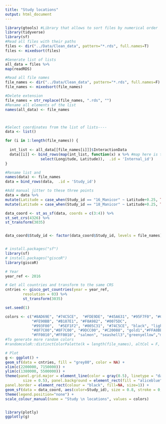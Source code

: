 ```yaml
---
title: "Study locations"
output: html_document
---
```


```r
library(gtools) #Library that allows to sort files by numerical order
library(tidyverse)
library(sf)
#Read all files with their paths
files <- dir("../Data/Clean_data", pattern="*.rds", full.names=T)
files <- mixedsort(files)

#Generate list of lists
all_data = files %>%
map(readRDS) 

#Read all file names
file_names <- dir("../Data/Clean_data", pattern="*.rds", full.names=F)
file_names <- mixedsort(file_names)

#Delete extension
file_names = str_replace(file_names, ".rds", "")
#Rename all elements of the list
names(all_data) <- file_names



#Select coordinates from the list of lists----
data <- list()

for (i in 1:length(file_names)) {
  
  int_list <- all_data[[file_names[i]]]$InteractionData
  data[[i]] <- bind_rows(map(int_list, function(x) x %>% #map here is the same as a lapply
                select(Longitude, Latitude)),  .id = 'Internal_id')
}

#Rename list and 
names(data) <- file_names
data = bind_rows(data,  .id = 'Study_id')

#Add manual jitter to these three points
data = data %>% 
mutate(Latitude = case_when(Study_id == "16_Manicor" ~ Latitude+0.25, TRUE ~ Latitude)) %>% mutate(Latitude = case_when(Study_id == "17_Manicor" ~ Latitude+0.25, TRUE ~ Latitude)) %>%
mutate(Latitude = case_when(Study_id == "18_Manicor" ~ Latitude+0.25, TRUE ~ Latitude))

data_coord <- st_as_sf(data, coords = c(3:4)) %>% 
st_set_crs(4326) %>% 
st_transform(3035)


data_coord$Study_id <- factor(data_coord$Study_id, levels = file_names)


# install.packages("sf")
library(sf)
# install.packages("giscoR")
library(giscoR)

# Year
year_ref <- 2016

# Get all countries and transform to the same CRS
cntries <- gisco_get_countries(year = year_ref,
        resolution = 03) %>%
        st_transform(3035)

set.seed(1)

colors <- c("#8AD69E", "#74C5CE",  "#FDE9DE", "#45A631", "#95F7F0", "#CB53E1",
            "#FE90BB", "#B187E1", "#F8A982", "#0075DC", 
            "#993F00",  "#5EF1F2", "#005C31", "#74C5CE", "black", "lightblue",  "darkorange3","#8F7C00",
            "#8F7C00","#8F7C00", "#9DCC00", "#C20088", "gold1","#FFA8BB","#426600","94FFB5","#003380",  
            "#FF0010","#FF0010", "salmon", "seashell3","greenyellow","mediumaquamarine")
#To generate more random colors 
#randomcoloR::distinctColorPalette(k = length(file_names), altCol = F, runTsne = T)

# Plot
g <- ggplot() +
geom_sf(data = cntries, fill = "grey80", color = NA) +
xlim(c(2200000, 7150000)) +
ylim(c(1380000, 5500000)) +
theme(panel.grid.major = element_line(color = gray(0.5), linetype = "dashed", 
        size = 0.5), panel.background = element_rect(fill = "aliceblue"),
panel.border = element_rect(colour = "black", fill=NA, size=1)) +
geom_sf(data = data_coord, aes(color=Study_id), size = 0.8, stroke = 0, shape = 16) +
theme(legend.position="none") + 
scale_colour_manual(name = "Study \n locations", values = colors) 


library(plotly)
ggplotly(g)

```

